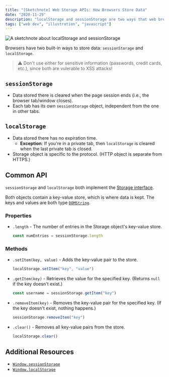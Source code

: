 ```yaml
---
title: "[Sketchnote] Web Storage APIs: How Browsers Store Data"
date: "2020-11-29"
description: "localStorage and sessionStorage are two ways that web browsers store data. This sketchnote describes the difference between the two and illustrates their common API."
tags: ["web dev", "illustration", "javascript"]
---
```


![A sketchnote about localStorage and sessionStorage](./web-storage-sketchnote.png)

Browsers have two built-in ways to store data: `sessionStorage` and `localStorage`.

> ⚠️ Don't use either for sensitive information (passwords, credit cards, etc.), since both are vulerable to XSS attacks!

## `sessionStorage`

* Data stored there is cleared when the page session ends (i.e., the browser tab/window closes).
* Each tab has its own `sessionStorage` object, independent from the one in other tabs.

## `localStorage`

* Data stored there has no expiration time.
    * **Exception**: If you're in a private tab, then `localStorage` is cleared when the last private tab is closed.
* Storage object is specific to the protocol. (HTTP object is separate from HTTPS.)

## Common API

`sessionStorage` and `localStorage` both implement the [Storage interface](https://developer.mozilla.org/en-US/docs/Web/API/Storage).

Both objects contain a key-value store, which is where data is kept. The keys and values are both type [`DOMString`](https://developer.mozilla.org/en-US/docs/Web/API/DOMString).

### Properties

* `.length` - The number of entries in the Storage object's key-value store.
    ```javascript
    const numEntries = sessionStorage.length
    ```

### Methods

* `.setItem(key, value)` - Adds the key-value pair to the store.
    ```javascript
    localStorage.setItem("key", "value")
    ```
* `.getItem(key)` - Retrieves the value for the specified key. (Returns `null` if the key doesn't exist.)
    ```javascript
    const username = sessionStorage.getItem("key")
    ```
* `.removeItem(key)` - Removes the key-value pair for the specified key. (If the key doesn't exist, nothing happens.)
    ```javascript
    sessionStorage.removeItem("key")
    ```
* `.clear()` - Removes all key-value pairs from the store.
    ```javascript
    localStorage.clear()
    ```

## Additional Resources

* [`Window.sessionStorage`](https://developer.mozilla.org/en-US/docs/Web/API/Window/sessionStorage)
* [`Window.localStorage`](https://developer.mozilla.org/en-US/docs/Web/API/Window/localStorage)

